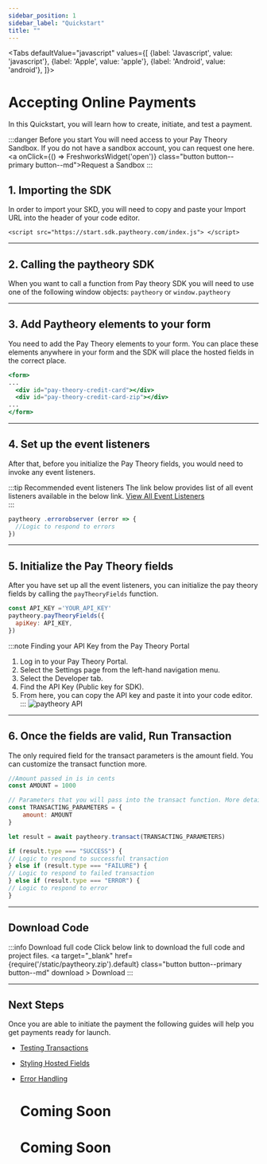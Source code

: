 ```yaml
---
sidebar_position: 1
sidebar_label: "Quickstart"
title: ""
---
```



<Tabs
  defaultValue="javascript"
  values={[
    {label: 'Javascript', value: 'javascript'},
    {label: 'Apple', value: 'apple'},
    {label: 'Android', value: 'android'},
  ]}>
  
  <TabItem value="javascript">

# Accepting Online Payments
In this Quickstart, you will learn how to create, initiate, and test a payment.

:::danger Before you start
You will need access to your Pay Theory Sandbox. If you do not have a sandbox account, you can request one here.
<a onClick={() => FreshworksWidget('open')} class="button button--primary button--md">Request a Sandbox </a>
:::

## 1. Importing the SDK
In order to import your SKD, you will need to copy and paste your Import URL into the header of your code editor.

```
<script src="https://start.sdk.paytheory.com/index.js"> </script>
```
***

## 2. Calling the paytheory SDK
When you want to call a function from Pay theory SDK you will need to use one of the following window objects:
` paytheory ` or ` window.paytheory `
***

## 3. Add Paytheory elements to your form 
You need to add the Pay Theory elements to your form. You can place these elements anywhere in your form and the SDK will place the hosted fields in the correct place.

```jsx
<form>
...
  <div id="pay-theory-credit-card"></div>
  <div id="pay-theory-credit-card-zip"></div>
...
</form>
```
***

## 4. Set up the event listeners
After that, before you initialize the Pay Theory fields, you would need to invoke any event listeners.

:::tip  Recommended event listeners
The link below provides list of all event listeners available in the below link.
<a href= "../../tutorial-extras/WEB/EVENT_LISTENERS" class="button button--primary button--md">View All Event Listeners</a>  
:::

```jsx
paytheory .errorobserver (error => {
  //Logic to respond to errors
})
```
***

## 5. Initialize the Pay Theory fields
After you have set up all the event listeners, you can initialize the pay theory fields by calling the 
` payTheoryFields `  function.

```jsx
const API_KEY ='YOUR_API_KEY'
paytheory.payTheoryFields({
  apiKey: API_KEY,
})
```
:::note Finding your API Key from the Pay Theory Portal
1. Log in to your Pay Theory Portal.
2. Select the Settings page from the left-hand navigation menu.
3. Select the Developer tab.
4. Find the API Key (Public key for SDK).
5. From here, you can copy the API key and paste it into your code editor.
:::
<img src="/img/paytheory-API.jpg" alt="paytheory API" ></img>

***

## 6. Once the fields are valid, Run Transaction
The only required field for the transact parameters is the amount field. You can customize the transact function more.
```jsx
//Amount passed in is in cents
const AMOUNT = 1000

// Parameters that you will pass into the transact function. More details below.
const TRANSACTING_PARAMETERS = { 
    amount: AMOUNT
}

let result = await paytheory.transact(TRANSACTING_PARAMETERS)

if (result.type === "SUCCESS") {
// Logic to respond to successful transaction
} else if (result.type === "FAILURE") {
// Logic to respond to failed transaction
} else if (result.type === "ERROR") {
// Logic to respond to error
}
```
***


## Download Code
:::info Download full code
Click below link to download the full code and project files.
<a  target="\_blank" href={require('/static/paytheory.zip').default}  class="button button--primary button--md" download > Download </a>
:::
***

## Next Steps
Once you are able to initiate the payment the following guides will help you get payments ready for launch.
* [Testing Transactions](../Testing)
* [Styling Hosted Fields](./StylingPayTheoryFields)
* [Error Handling](./Errorhandling)



  </TabItem>

  <TabItem value="apple">
  
  <h1 style={{marginTop: "24px"}}>Coming Soon</h1>
  
  </TabItem>
  <TabItem value="android">
  
  <h1 style={{marginTop: "24px"}}>Coming Soon</h1> 
  </TabItem>
</Tabs>






